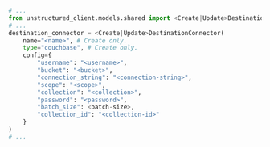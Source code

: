 ```python Python SDK
# ...
from unstructured_client.models.shared import <Create|Update>DestinationConnector
# ...
destination_connector = <Create|Update>DestinationConnector(
    name="<name>", # Create only.
    type="couchbase", # Create only.
    config={
        "username": "<username>",
        "bucket": "<bucket>",
        "connection_string": "<connection-string>",
        "scope": "<scope>",
        "collection": "<collection>",
        "password": "<password>",
        "batch_size": <batch-size>,
        "collection_id": "<collection-id>"
    }
)
# ...
```